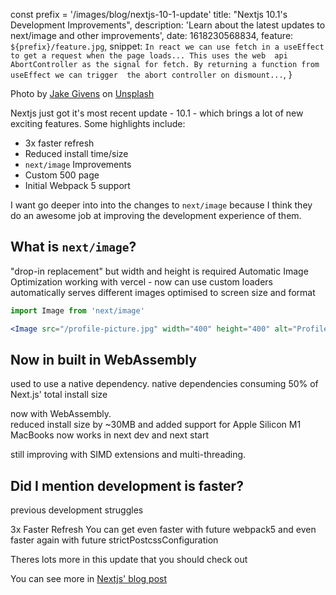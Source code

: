 const prefix = '/images/blog/nextjs-10-1-update'
    title: "Nextjs 10.1's Development Improvements",
    description:
        'Learn about the latest updates to next/image and other improvements',
    date: 1618230568834,
    feature: `${prefix}/feature.jpg`,
    snippet: `In react we can use fetch in a useEffect to get a request when the page loads... This uses the web 
    api AbortController as the signal for fetch. By returning a function from useEffect we can trigger 
    the abort controller on dismount...`,
}

Photo by [Jake Givens](https://unsplash.com/@jakegivens?utm_source=unsplash&utm_medium=referral&utm_content=creditCopyText) on [Unsplash](https://unsplash.com/s/photos/fast?utm_source=unsplash&utm_medium=referral&utm_content=creditCopyText)

<Divider />

Nextjs just got it's most recent update - 10.1 - which brings a lot of new exciting features. Some highlights include:

-   3x faster refresh
-   Reduced install time/size
-   `next/image` Improvements
-   Custom 500 page
-   Initial Webpack 5 support

I want go deeper into into the changes to `next/image` because I think they
do an awesome job at improving the development experience of them.

## What is `next/image`?

"drop-in replacement" but width and height is required
Automatic Image Optimization
working with vercel - now can use custom loaders
automatically serves different images optimised to screen size and format

```jsx
import Image from 'next/image'

<Image src="/profile-picture.jpg" width="400" height="400" alt="Profile Picture">
```

## Now in built in WebAssembly

used to use a native dependency.
native dependencies consuming 50% of Next.js' total install size

now with WebAssembly.  
reduced install size by ~30MB and added support for Apple Silicon M1 MacBooks
now works in next dev and next start

still improving with SIMD extensions and multi-threading.

## Did I mention development is faster?

previous development struggles

3x Faster Refresh
You can get even faster with future webpack5
and even faster again with future strictPostcssConfiguration

Theres lots more in this update that you should check out

You can see more in [Nextjs' blog post](https://nextjs.org/blog/next-10-1)
